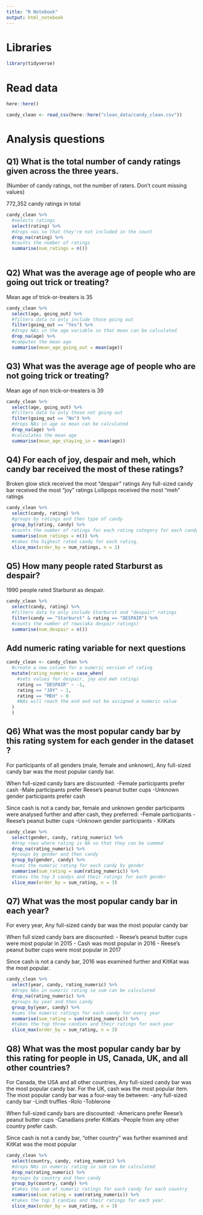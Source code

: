 ```yaml
---
title: "R Notebook"
output: html_notebook
---
```


# Libraries

```r
library(tidyverse)
```

# Read data

```r
here::here()

candy_clean <- read_csv(here::here("clean_data/candy_clean.csv"))

```

# Analysis questions

## Q1) What is the total number of candy ratings given across the three years. 
(Number of candy ratings, not the number of raters. Don’t count missing values)

772,352 candy ratings in total

```r
candy_clean %>% 
  #selects ratings
  select(rating) %>% 
  #drops nas so that they're not included in the count
  drop_na(rating) %>% 
  #counts the number of ratings
  summarise(num_ratings = n())
  
```

## Q2) What was the average age of people who are going out trick or treating?

Mean age of trick-or-treaters is 35

```r
candy_clean %>% 
  select(age, going_out) %>% 
  #filters data to only include those going out
  filter(going_out == "Yes") %>% 
  #drops NAs in the age variable so that mean can be calculated
  drop_na(age) %>% 
  #computes the mean age
  summarise(mean_age_going_out = mean(age))

```


## Q3) What was the average age of people who are not going trick or treating?

Mean age of non trick-or-treaters is 39

```r
candy_clean %>% 
  select(age, going_out) %>% 
  #filters data to only those not going out
  filter(going_out == "No") %>% 
  #drops NAs in age so mean can be calculated
  drop_na(age) %>% 
  #calculates the mean age
  summarise(mean_age_staying_in = mean(age))

```


## Q4) For each of joy, despair and meh, which candy bar received the most of these ratings?

Broken glow stick received the most "despair" ratings
Any full-sized candy bar received the most "joy" ratings
Lollipops received the most "meh" ratings

```r
candy_clean %>% 
  select(candy, rating) %>% 
  #groups by ratings and then type of candy
  group_by(rating, candy) %>% 
  #counts the number of ratings for each rating category for each candy
  summarise(num_ratings = n()) %>% 
  #takes the highest rated candy for each rating.
  slice_max(order_by = num_ratings, n = 1)
```


## Q5) How many people rated Starburst as despair?

1990 people rated Starburst as despair.

```r
candy_clean %>% 
  select(candy, rating) %>% 
  #filters data to only include Starburst and "despair" ratings
  filter(candy == "Starburst" & rating == "DESPAIR") %>% 
  #counts the number of rows(aka despair ratings)
  summarise(num_despair = n())
```


## Add numeric rating variable for next questions

```r
candy_clean <- candy_clean %>% 
  #create a new column for a numeric version of rating
  mutate(rating_numeric = case_when(
    #sets values for despair, joy and meh ratings
    rating == "DESPAIR" ~ -1,
    rating == "JOY" ~ 1,
    rating == "MEH" ~ 0
    #NAs will reach the end and not be assigned a numeric value
  )
  )
```

## Q6) What was the most popular candy bar by this rating system for each gender in the dataset ?

For participants of all genders (male, female and unknown), Any full-sized candy bar was the most popular candy bar.

When full-sized candy bars are discounted:
-Female participants prefer cash
-Male participants prefer Reese's peanut butter cups
-Unknown gender participants prefer cash

Since cash is not a candy bar, female and unknown gender participants were analysed further and after cash, they preferred:
-Female participants - Reese's peanut butter cups
-Unknown gender participants - KitKats

```r
candy_clean %>% 
  select(gender, candy, rating_numeric) %>% 
  #drop rows where rating is NA so that they can be summed
  drop_na(rating_numeric) %>% 
  #groups by gender and then candy
  group_by(gender, candy) %>% 
  #sums the numeric rating for each candy by gender
  summarise(sum_rating = sum(rating_numeric)) %>% 
  #takes the top 3 candys and their ratings for each gender
  slice_max(order_by = sum_rating, n = 3)
```



## Q7) What was the most popular candy bar in each year?

For every year, Any full-sized candy bar was the most popular candy bar

When full sized candy bars are discounted:
- Reese's peanut butter cups were most popular in 2015
- Cash was most popular in 2016
- Reese's peanut butter cups were most popular in 2017

Since cash is not a candy bar, 2016 was examined further and KitKat was the most popular.

```r
candy_clean %>% 
  select(year, candy, rating_numeric) %>% 
  #drops NAs in numeric rating so sum can be calculated
  drop_na(rating_numeric) %>% 
  #groups by year and then candy
  group_by(year, candy) %>% 
  #sums the numeric ratings for each candy for every year
  summarise(sum_rating = sum(rating_numeric)) %>% 
  #takes the top three candies and their ratings for each year
  slice_max(order_by = sum_rating, n = 3)
```

## Q8) What was the most popular candy bar by this rating for people in US, Canada, UK, and all other countries?

For Canada, the USA and all other countries, Any full-sized candy bar was the most popular candy bar. For the UK, cash was the most popular item. The most popular candy bar was a four-way tie between:
-any full-sized candy bar
-Lindt truffles
-Rolo
-Toblerone

When full-sized candy bars are discounted:
-Americans prefer Reese's peanut butter cups
-Canadians prefer KitKats
-People from any other country prefer cash.

Since cash is not a candy bar, "other country" was further examined and KitKat was the most popular

```r
candy_clean %>% 
  select(country, candy, rating_numeric) %>% 
  #drops NAs in numeric rating so sum can be calculated
  drop_na(rating_numeric) %>% 
  #groups by country and then candy
  group_by(country, candy) %>% 
  #takes the sum of numeric ratings for each candy for each country
  summarise(sum_rating = sum(rating_numeric)) %>% 
  #takes the top 3 candies and their ratings for each year.
  slice_max(order_by = sum_rating, n = 3)
```



